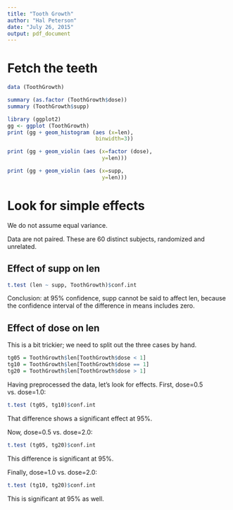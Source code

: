 ```yaml
---
title: "Tooth Growth"
author: "Hal Peterson"
date: "July 26, 2015"
output: pdf_document
---
```


# Fetch the teeth

```r
data (ToothGrowth)

summary (as.factor (ToothGrowth$dose))
summary (ToothGrowth$supp)

library (ggplot2)
gg <- ggplot (ToothGrowth)
print (gg + geom_histogram (aes (x=len),
                            binwidth=3))

print (gg + geom_violin (aes (x=factor (dose), 
                              y=len)))

print (gg + geom_violin (aes (x=supp,
                              y=len)))
```

# Look for simple effects

We do not assume equal variance.

Data are not paired. These are 60 distinct subjects, randomized and unrelated.

## Effect of supp on len

```r
t.test (len ~ supp, ToothGrowth)$conf.int
```

Conclusion: at 95% confidence, supp cannot be said to affect len, because the confidence interval of the difference in means includes zero.

## Effect of dose on len

This is a bit trickier; we need to split out the three cases by hand.

```r
tg05 = ToothGrowth$len[ToothGrowth$dose < 1]
tg10 = ToothGrowth$len[ToothGrowth$dose == 1]
tg20 = ToothGrowth$len[ToothGrowth$dose > 1]
```

Having preprocessed the data, let's look for effects. First, dose=0.5 vs. dose=1.0:

```r
t.test (tg05, tg10)$conf.int
```

That difference shows a significant effect at 95%.

Now, dose=0.5 vs. dose=2.0:

```r
t.test (tg05, tg20)$conf.int
```


This difference is significant at 95%.

Finally, dose=1.0 vs. dose=2.0:

```r
t.test (tg10, tg20)$conf.int
```

This is significant at 95% as well.
